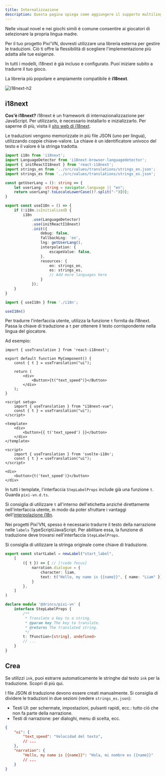 ```yaml
---
title: Internalizzazione
description: Questa pagina spiega come aggiungere il supporto multilingue al tuo gioco Pixi'VN utilizzando i18next, incluse le strategie di traduzione dell'interfaccia utente e della narrazione. Come tradurre la visual novel?
---
```



Nelle visual novel e nei giochi simili è comune consentire ai giocatori di selezionare la propria lingua madre.

Per il tuo progetto Pixi'VN, dovresti utilizzare una libreria esterna per gestire le traduzioni. Ciò ti offre la flessibilità di scegliere l'implementazione più adatta alle tue esigenze.

<Callout title="Templates" type="info">

In tutti i modelli, i18next è già incluso e configurato. Puoi iniziare subito a tradurre il tuo gioco.

</Callout>

La libreria più popolare e ampiamente compatibile è **i18next**.

![i18next-h2](/i18next.svg)

## i18next

**Cos'è i18next?** i18next è un framework di internazionalizzazione per JavaScript. Per utilizzarlo, è necessario installarlo e inizializzarlo. Per saperne di più, visita il [sito web di i18next](https://www.i18next.com/).

Le traduzioni vengono memorizzate in più file JSON (uno per lingua), utilizzando coppie chiave-valore. La chiave è un identificatore univoco del testo e il valore è la stringa tradotta.

```ts tab="i18n.ts"
import i18n from 'i18next';
import LanguageDetector from 'i18next-browser-languagedetector';
import { initReactI18next } from 'react-i18next';
import strings_en from '../src/values/translations/strings_en.json';
import strings_es from '../src/values/translations/strings_es.json';

const getUserLang = (): string => {
    let userLang: string = navigator.language || "en";
    return userLang?.toLocaleLowerCase()?.split("-")[0];
}

export const useI18n = () => {
    if (!i18n.isInitialized) {
        i18n
            .use(LanguageDetector)
            .use(initReactI18next)
            .init({
                debug: false,
                fallbackLng: 'en',
                lng: getUserLang(),
                interpolation: {
                    escapeValue: false,
                },
                resources: {
                    en: strings_en,
                    es: strings_es,
                    // Add more languages here
                }
            });
    }
}
```

```ts tab="main.ts"
import { useI18n } from './i18n';

useI18n()
```

<Accordions>

<Accordion title="Translate the UI" id="translate-ui">

Per tradurre l'interfaccia utente, utilizza la funzione `t` fornita da i18next. Passa la chiave di traduzione a `t` per ottenere il testo corrispondente nella lingua del giocatore.

Ad esempio:

```tsx tab="React"
import { useTranslation } from 'react-i18next';

export default function MyComponent() {
    const { t } = useTranslation("ui");

    return (
        <div>
            <Button>{t("text_speed")}</Button>
        </div>
    );
}
```

```vue tab="Vue"
<script setup>
    import { useTranslation } from "i18next-vue";
    const { t } = useTranslation("ui");
</script>

<template>
    <div>
        <button>{{ t('text_speed') }}</button>
    </div>
</template>
```

```svelte tab="Svelte"
<script>
    import { useTranslation } from 'svelte-i18n';
    const { t } = useTranslation("ui");
</script>

<div>
    <button>{t('text_speed')}</button>
</div>
```

</Accordion>

<Accordion title="Translate the narration (TypeScript/JavaScript)" id="translate-narration">

<Callout title="Templates" type="info">

In tutti i template, l'interfaccia `StepLabelProps` include già una funzione `t`. Guarda `pixi-vn.d.ts`.

</Callout>

<Callout type="info">

Si consiglia di utilizzare `t` all'interno dell'<DynamicLink href="/start/labels">etichetta</DynamicLink> anziché direttamente nell'interfaccia utente, in modo da poter sfruttare i vantaggi dell'[interpolazione i18n](https://i18next.com/translation-function/interpolation).

</Callout>

Nei progetti Pixi'VN, spesso è necessario tradurre il testo della narrazione nelle <DynamicLink href="/start/labels">`labels`</DynamicLink> TypeScript/JavaScript. Per abilitare essa, la funzione di traduzione deve trovarsi nell'interfaccia <DynamicLink href="/start/labels#steplabelprops">`StepLabelProps`</DynamicLink>.

Si consiglia di utilizzare la stringa originale come chiave di traduzione.

```ts tab="labels/startLabel.ts"
export const startLabel = newLabel("start_label",
    [
        ({ t }) => { // [!code focus]
            narration.dialogue = {
                character: liam,
                text: t("Hello, my name is {{name}}", { name: "Liam" }) // [!code focus]
            }
        },
    ]
)
```

```ts tab="pixi-vn.d.ts"
declare module '@drincs/pixi-vn' {
    interface StepLabelProps {
        /**
         * Translate a key to a string.
         * @param key The key to translate.
         * @returns The translated string.
         */
        t: TFunction<[string], undefined>
        // ...
    }
}
```

</Accordion>

</Accordions>

## Crea

<Callout title="ink" type="info">

Se utilizzi `ink`, puoi estrarre automaticamente le stringhe dal testo `ink` per la traduzione. Scopri di più <DynamicLink href="/ink/translate">qui</DynamicLink>.

</Callout>

I file JSON di traduzione devono essere creati manualmente. Si consiglia di dividere le traduzioni in due sezioni (vedere `strings_es.json`):

- Testi <DynamicLink href="/start/interface">UI</DynamicLink>: per schermate, impostazioni, pulsanti rapidi, ecc.: tutto ciò che non fa parte della narrazione.
- Testi di <DynamicLink href="/start/narration">narrazione</DynamicLink>: per dialoghi, menu di scelta, ecc.

```json tab="locales/strings_es.json"
{
    "ui": {
        "text_speed": "Velocidad del texto",
        // ...
    },
    "narration": {
        "Hello, my name is {{name}}": "Hola, mi nombre es {{name}}"
        // ...
    }
}
```
